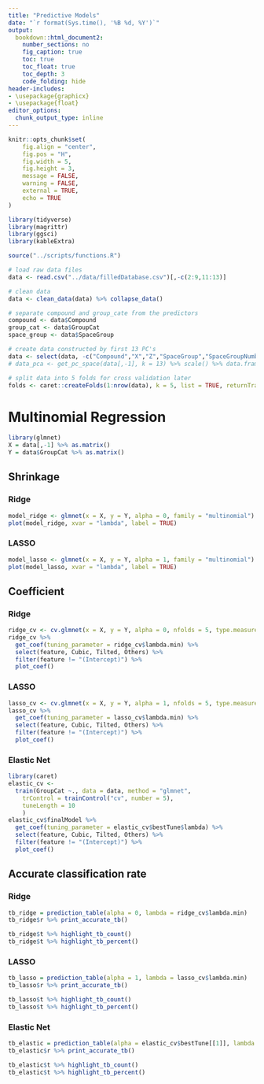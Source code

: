 ```yaml
---
title: "Predictive Models"
date: "`r format(Sys.time(), '%B %d, %Y')`"
output:
  bookdown::html_document2:
    number_sections: no
    fig_caption: true
    toc: true
    toc_float: true
    toc_depth: 3
    code_folding: hide
header-includes:
- \usepackage{graphicx}
- \usepackage{float}
editor_options:
  chunk_output_type: inline
---
```


```r
knitr::opts_chunk$set(
	fig.align = "center",
	fig.pos = "H",
	fig.width = 5,
	fig.height = 3,
	message = FALSE,
	warning = FALSE,
	external = TRUE,
	echo = TRUE
)

library(tidyverse)
library(magrittr)
library(ggsci)
library(kableExtra)

source("../scripts/functions.R")
```


```r
# load raw data files
data <- read.csv("../data/filledDatabase.csv")[,-c(2:9,11:13)]

# clean data 
data <- clean_data(data) %>% collapse_data()

# separate compound and group_cate from the predictors
compound <- data$Compound
group_cat <- data$GroupCat
space_group <- data$SpaceGroup

# create data constructed by first 13 PC's
data <- select(data, -c("Compound","X","Z","SpaceGroup","SpaceGroupNumber"))
# data_pca <- get_pc_space(data[,-1], k = 13) %>% scale() %>% data.frame()

# split data into 5 folds for cross validation later
folds <- caret::createFolds(1:nrow(data), k = 5, list = TRUE, returnTrain = FALSE)
```


# Multinomial Regression

```r
library(glmnet)
X = data[,-1] %>% as.matrix()
Y = data$GroupCat %>% as.matrix()
```

## Shrinkage {.tabset}

### Ridge

```r
model_ridge <- glmnet(x = X, y = Y, alpha = 0, family = "multinomial")
plot(model_ridge, xvar = "lambda", label = TRUE)
```

### LASSO

```r
model_lasso <- glmnet(x = X, y = Y, alpha = 1, family = "multinomial")
plot(model_lasso, xvar = "lambda", label = TRUE)
```


## Coefficient {.tabset}

### Ridge 

```r
ridge_cv <- cv.glmnet(x = X, y = Y, alpha = 0, nfolds = 5, type.measure = "deviance", family = "multinomial") 
ridge_cv %>% 
  get_coef(tuning_parameter = ridge_cv$lambda.min) %>% 
  select(feature, Cubic, Tilted, Others) %>% 
  filter(feature != "(Intercept)") %>% 
  plot_coef()
```

### LASSO

```r
lasso_cv <- cv.glmnet(x = X, y = Y, alpha = 1, nfolds = 5, type.measure = "deviance", family = "multinomial")
lasso_cv %>% 
  get_coef(tuning_parameter = lasso_cv$lambda.min) %>% 
  select(feature, Cubic, Tilted, Others) %>% 
  filter(feature != "(Intercept)") %>% 
  plot_coef()
```

### Elastic Net

```r
library(caret)
elastic_cv <- 
  train(GroupCat ~., data = data, method = "glmnet",
    trControl = trainControl("cv", number = 5),
    tuneLength = 10
    )
elastic_cv$finalModel %>% 
  get_coef(tuning_parameter = elastic_cv$bestTune$lambda) %>% 
  select(feature, Cubic, Tilted, Others) %>% 
  filter(feature != "(Intercept)") %>% 
  plot_coef()
```



## Accurate classification rate {.tabset}

### Ridge

```r
tb_ridge = prediction_table(alpha = 0, lambda = ridge_cv$lambda.min) 
tb_ridge$r %>% print_accurate_tb()

tb_ridge$t %>% highlight_tb_count()
tb_ridge$t %>% highlight_tb_percent()
```


### LASSO

```r
tb_lasso = prediction_table(alpha = 1, lambda = lasso_cv$lambda.min) 
tb_lasso$r %>% print_accurate_tb()

tb_lasso$t %>% highlight_tb_count() 
tb_lasso$t %>% highlight_tb_percent()
```

### Elastic Net

```r
tb_elastic = prediction_table(alpha = elastic_cv$bestTune[[1]], lambda = elastic_cv$bestTune[[2]]) 
tb_elastic$r %>% print_accurate_tb()

tb_elastic$t %>% highlight_tb_count() 
tb_elastic$t %>% highlight_tb_percent()
```


